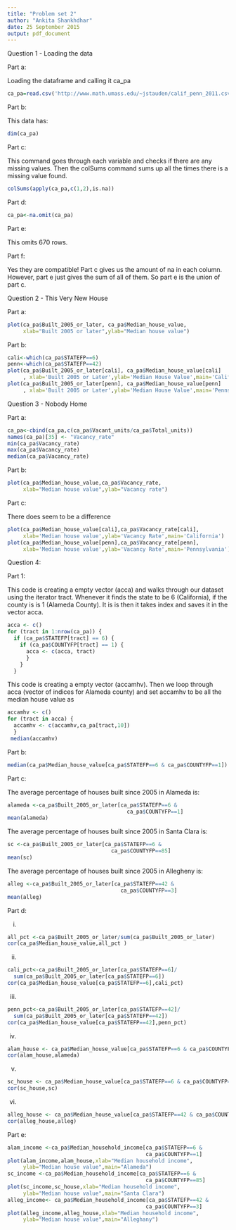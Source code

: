 ```yaml
---
title: "Problem set 2"
author: "Ankita Shankhdhar"
date: 25 September 2015
output: pdf_document
---
```


Question 1 - Loading the data

Part a:

Loading the dataframe and calling it ca_pa
```r
ca_pa=read.csv('http://www.math.umass.edu/~jstauden/calif_penn_2011.csv')
```

Part b:

This data has:
```r
dim(ca_pa)
```

Part c:

This command goes through each variable and checks if there are any missing values. Then the colSums command sums up all the times there is a missing value found. 
```r
colSums(apply(ca_pa,c(1,2),is.na))
```

Part d:

```r
ca_pa<-na.omit(ca_pa)
```

Part e:

This omits 670 rows. 

Part f: 

Yes they are compatible! Part c gives us the amount of na in each column. However, part e just gives the sum of all of them. So part e is the union of part c. 

Question 2 - This Very New House

Part a:

```r
plot(ca_pa$Built_2005_or_later, ca_pa$Median_house_value, 
     xlab="Built 2005 or later",ylab="Median house value")
```

Part b:
```r
cali<-which(ca_pa$STATEFP==6)
penn<-which(ca_pa$STATEFP==42)
plot(ca_pa$Built_2005_or_later[cali], ca_pa$Median_house_value[cali]
     , xlab='Built 2005 or Later',ylab='Median House Value',main='California')
plot(ca_pa$Built_2005_or_later[penn], ca_pa$Median_house_value[penn]
     , xlab='Built 2005 or Later',ylab='Median House Value',main='Pennsylvania')
```

Question 3 - Nobody Home

Part a:
```r
ca_pa<-cbind(ca_pa,c(ca_pa$Vacant_units/ca_pa$Total_units))
names(ca_pa)[35] <- "Vacancy_rate"
min(ca_pa$Vacancy_rate)
max(ca_pa$Vacancy_rate)
median(ca_pa$Vacancy_rate)
```

Part b:

```r
plot(ca_pa$Median_house_value,ca_pa$Vacancy_rate, 
     xlab="Median house value",ylab="Vacancy rate")
```

Part c:

There does seem to be a difference
```r
plot(ca_pa$Median_house_value[cali],ca_pa$Vacancy_rate[cali],
     xlab='Median house value',ylab='Vacancy Rate',main='California')
plot(ca_pa$Median_house_value[penn],ca_pa$Vacancy_rate[penn],
     xlab='Median house value',ylab='Vacancy Rate',main='Pennsylvania')
```

Question 4:

Part 1:

This code is creating a empty vector (acca) and walks through our dataset using the iterator tract. Whenever it finds the state to be 6 (California), if the county is is 1 (Alameda County). It is is then it takes index and saves it in the vector acca.  
```r
acca <- c()
for (tract in 1:nrow(ca_pa)) {
  if (ca_pa$STATEFP[tract] == 6) {
    if (ca_pa$COUNTYFP[tract] == 1) {
      acca <- c(acca, tract)
      }
    }
  }
```

This code is creating a empty vector (accamhv). Then we loop through acca (vector of indices for Alameda county) and set accamhv to be all the median house value as 

```r
accamhv <- c()
for (tract in acca) {
  accamhv <- c(accamhv,ca_pa[tract,10])
  }
 median(accamhv)
```

Part b:
```r
median(ca_pa$Median_house_value[ca_pa$STATEFP==6 & ca_pa$COUNTYFP==1])
```

Part c:

The average percentage of houses built since 2005 in Alameda is:
```r
alameda <-ca_pa$Built_2005_or_later[ca_pa$STATEFP==6 & 
                                      ca_pa$COUNTYFP==1]
mean(alameda)
```

The average percentage of houses built since 2005 in Santa Clara is:
```r
sc <-ca_pa$Built_2005_or_later[ca_pa$STATEFP==6 & 
                                 ca_pa$COUNTYFP==85]
mean(sc)
```

The average percentage of houses built since 2005 in Allegheny is:
```r
alleg <-ca_pa$Built_2005_or_later[ca_pa$STATEFP==42 & 
                                    ca_pa$COUNTYFP==3]
mean(alleg)
```

Part d:

i.
```r
all_pct <-ca_pa$Built_2005_or_later/sum(ca_pa$Built_2005_or_later)
cor(ca_pa$Median_house_value,all_pct )
```

ii.
```r
cali_pct<-ca_pa$Built_2005_or_later[ca_pa$STATEFP==6]/
  sum(ca_pa$Built_2005_or_later[ca_pa$STATEFP==6])
cor(ca_pa$Median_house_value[ca_pa$STATEFP==6],cali_pct)
```

iii.
```r
penn_pct<-ca_pa$Built_2005_or_later[ca_pa$STATEFP==42]/
  sum(ca_pa$Built_2005_or_later[ca_pa$STATEFP==42])
cor(ca_pa$Median_house_value[ca_pa$STATEFP==42],penn_pct)
```

iv.

```r
alam_house <- ca_pa$Median_house_value[ca_pa$STATEFP==6 & ca_pa$COUNTYFP==1]
cor(alam_house,alameda)
```

v.

```r
sc_house <- ca_pa$Median_house_value[ca_pa$STATEFP==6 & ca_pa$COUNTYFP==85]
cor(sc_house,sc)
```

vi.

```r
alleg_house <- ca_pa$Median_house_value[ca_pa$STATEFP==42 & ca_pa$COUNTYFP==3]
cor(alleg_house,alleg)
```

Part e:

```r
alam_income <-ca_pa$Median_household_income[ca_pa$STATEFP==6 & 
                                            ca_pa$COUNTYFP==1]
plot(alam_income,alam_house,xlab="Median household income",
     ylab="Median house value",main="Alameda")
sc_income <-ca_pa$Median_household_income[ca_pa$STATEFP==6 & 
                                            ca_pa$COUNTYFP==85]
plot(sc_income,sc_house,xlab="Median household income",
     ylab="Median house value",main="Santa Clara")
alleg_income<- ca_pa$Median_household_income[ca_pa$STATEFP==42 & 
                                            ca_pa$COUNTYFP==3]
plot(alleg_income,alleg_house,xlab="Median household income",
     ylab="Median house value",main="Alleghany")
```
